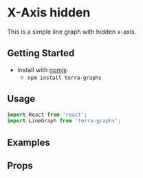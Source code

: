 
# X-Axis hidden

This is a simple line graph with hidden x-axis.

## Getting Started

- Install with [npmjs](https://www.npmjs.com):
  - `npm install terra-graphs`

## Usage

```jsx
import React from 'react';
import LineGraph from 'terra-graphs';
```
## Examples
<LineGraph />

## Props
<PropsTable />